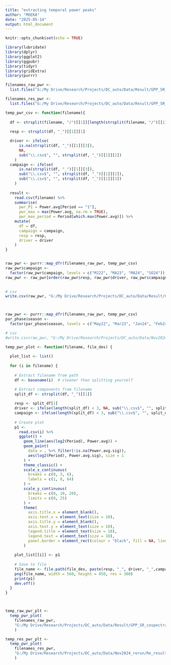 ```yaml
---
title: "extracting temporal power peaks"
author: "MOEKA"
date: "2025-05-14"
output: html_document
---
```


```r
knitr::opts_chunk$set(echo = TRUE)

library(lubridate)
library(dplyr)
library(ggplot2)
library(ggpubr)
library(tidyr)
library(gridExtra)
library(purrr)
```

```r
filenames_raw_pwr <- 
  list.files("G:/My Drive/Research/Projects/DC_auto/Data/Result/GPP_SR_cospectral/raw_64d_one_GPP/df_temporal_pwr/", "*.csv", full.names = T)

filenames_res_pwr <- 
  list.files("G:/My Drive/Research/Projects/DC_auto/Data/Result/GPP_SR_cospectral/raw_64d_one_GPP/df_temporal_pwr/", "*.csv", full.names = T)

```


```r

temp_pwr_csv <- function(filename){
  
  df <- strsplit(filename, "/")[[1]][length(strsplit(filename, "/")[[1]])]
  
  resp <- strsplit(df, "_")[[1]][1]

  driver <- ifelse(
      is.na(strsplit(df, "_")[[1]][3]),
      NA,
      sub("\\.csv$", "", strsplit(df, "_")[[1]][2])
    )
  campaign <- ifelse(
      is.na(strsplit(df, "_")[[1]][3]),
      sub("\\.csv$", "", strsplit(df, "_")[[1]][2]),
      sub("\\.csv$", "", strsplit(df, "_")[[1]][3])
    )
    
  result <- 
    read.csv(filename) %>%
    summarise(
      pwr_P1 = Power.avg[Period == "1"],
      pwr_max = max(Power.avg, na.rm = TRUE),
      pwr_max_period = Period[which.max(Power.avg)]) %>% 
    mutate(
      df = df,
      campaign = campaign,
      resp = resp,
      driver = driver
    ) 
}


raw_pwr <- purrr::map_dfr(filenames_raw_pwr, temp_pwr_csv)
raw_pwr$campaign <- 
  factor(raw_pwr$campaign, levels = c("MJ22", "MA23", "MA24", "SO24"))
raw_pwr <- raw_pwr[order(raw_pwr$resp, raw_pwr$driver, raw_pwr$campaign), ]

                              
# csv
write.csv(raw_pwr, "G:/My Drive/Research/Projects/DC_auto/Data/Result/GPP_SR_cospectral/raw_64d_one_GPP/temp_pwr_raw.csv", row.names = F)



raw_pwr <- purrr::map_dfr(filenames_raw_pwr, temp_pwr_csv)
par_phase$season <- 
  factor(par_phase$season, levels = c("May22", "Mar23", "Jan24", "Feb24", "Mar24"))

# csv
#write.csv(raw_pwr, "G:/My Drive/Research/Projects/DC_auto/Data/Nov2024_rerun/temp_pwr_raw.csv", row.names = F)


```


```r
temp_pwr_plot <- function(filename, file_des) {
  
  plot_list <- list()
  
  for (i in filename) {
    
    # Extract filename from path
    df <- basename(i)  # cleaner than splitting yourself

    # Extract components from filename
    split_df <- strsplit(df, "_")[[1]]
    
    resp <- split_df[1]
    driver <- ifelse(length(split_df) < 3, NA, sub("\\.csv$", "", split_df[2]))
    campaign <- ifelse(length(split_df) < 3, sub("\\.csv$", "", split_df[2]), sub("\\.csv$", "", split_df[3]))
    
    # Create plot
    p1 <- 
      read.csv(i) %>%
      ggplot() +
        geom_line(aes(log2(Period), Power.avg)) +
        geom_point(
          data = . %>% filter(!is.na(Power.avg.sig)), 
          aes(log2(Period), Power.avg.sig), size = 1
        ) + 
        theme_classic() +
        scale_x_continuous(
          breaks = c(0, 3, 6),
          labels = c(1, 8, 64)
        ) +
        scale_y_continuous(
          breaks = c(0, 10, 20),
          limits = c(0, 25)
        ) +
        theme(
          axis.title.x = element_blank(), 
          axis.text.x = element_text(size = 10),
          axis.title.y = element_blank(),
          axis.text.y = element_text(size = 10),
          legend.title = element_text(size = 10), 
          legend.text = element_text(size = 10),
          panel.border = element_rect(colour = "black", fill = NA, linewidth = .5)
        )
    
    plot_list[[i]] <- p1
    
    # Save to file
    file_name <- file.path(file_des, paste(resp, "_", driver, "_",campaign, ".png", sep = ""))
    png(file_name, width = 560, height = 450, res = 300)
    print(p1)
    dev.off()
  }
}



temp_raw_pwr_plt <- 
  temp_pwr_plot(
    filenames_raw_pwr, 
    "G:/My Drive/Research/Projects/DC_auto/Data/Result/GPP_SR_cospectral/raw_64d_one_GPP/img_temp_pwr/"
    )

temp_res_pwr_plt <- 
  temp_pwr_plot(
    filenames_res_pwr,
    "G:/My Drive/Research/Projects/DC_auto/Data/Nov2024_rerun/Re_result_pad_64d_res/img_temp_pwr/"
    )

```